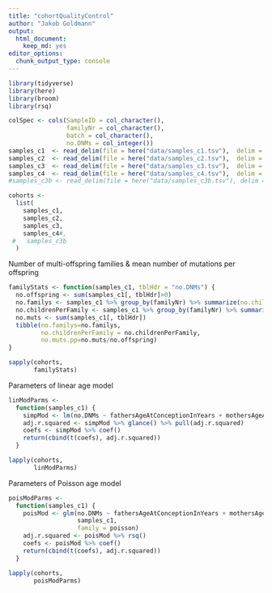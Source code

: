 ```yaml
---
title: "cohortQualityControl"
author: "Jakob Goldmann"
output: 
  html_document: 
    keep_md: yes
editor_options: 
  chunk_output_type: console
---
```


```r
library(tidyverse)
library(here)
library(broom)
library(rsq)

colSpec <- cols(SampleID = col_character(), 
                familyNr = col_character(), 
                batch = col_character(),
                no.DNMs = col_integer())
samples_c1  <- read_delim(file = here("data/samples_c1.tsv"),  delim = "\t", col_types = colSpec)
samples_c2  <- read_delim(file = here("data/samples_c2.tsv"),  delim = "\t", col_types = colSpec)
samples_c3  <- read_delim(file = here("data/samples_c3.tsv"),  delim = "\t", col_types = colSpec)
samples_c4  <- read_delim(file = here("data/samples_c4.tsv"),  delim = "\t", col_types = colSpec)
#samples_c3b <- read_delim(file = here("data/samples_c3b.tsv"), delim = "\t", col_types = colSpec)

cohorts <- 
  list(
    samples_c1,
    samples_c2,
    samples_c3,
    samples_c4#,
 #   samples_c3b
  )

```


Number of multi-offspring families & mean number of mutations per offspring

```r
familyStats <- function(samples_c1, tblHdr = "no.DNMs") {
  no.offspring <- sum(samples_c1[, tblHdr]>0)
  no.familys <- samples_c1 %>% group_by(familyNr) %>% summarize(no.children = length(SampleID)) %>% filter(no.children>1) %>% nrow()
  no.childrenPerFamily <- samples_c1 %>% group_by(familyNr) %>% summarise(familySize=length(SampleID)) %>% pull(familySize) %>% mean()
  no.muts <- sum(samples_c1[, tblHdr])
  tibble(no.familys=no.familys, 
         no.childrenPerFamily = no.childrenPerFamily,
         no.muts.pp=no.muts/no.offspring)
}

sapply(cohorts,
       familyStats)

```


Parameters of linear age model

```r
linModParms <- 
  function(samples_c1) {
    simpMod <- lm(no.DNMs ~ fathersAgeAtConceptionInYears + mothersAgeAtConceptionInYears, samples_c1)
    adj.r.squared <- simpMod %>% glance() %>% pull(adj.r.squared)
    coefs <- simpMod %>% coef()
    return(cbind(t(coefs), adj.r.squared))
  }

lapply(cohorts, 
       linModParms)

```


Parameters of Poisson age model

```r
poisModParms <- 
  function(samples_c1) {
    poisMod <- glm(no.DNMs ~ fathersAgeAtConceptionInYears + mothersAgeAtConceptionInYears, 
                   samples_c1, 
                   family = poisson)
    adj.r.squared <- poisMod %>% rsq()
    coefs <- poisMod %>% coef()
    return(cbind(t(coefs), adj.r.squared))
  }

lapply(cohorts, 
       poisModParms)

```


